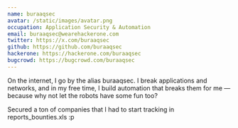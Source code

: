 ```yaml
---
name: buraaqsec
avatar: /static/images/avatar.png
occupation: Application Security & Automation
email: buraaqsec@wearehackerone.com
twitter: https://x.com/buraaqsec
github: https://github.com/buraaqsec
hackerone: https://hackerone.com/buraaqsec
bugcrowd: https://bugcrowd.com/buraaqsec
---
```


On the internet, I go by the alias buraaqsec. I break applications and networks, and in my free time, I build automation that breaks them for me —because why not let the robots have some fun too?

Secured a ton of companies that I had to start tracking in reports_bounties.xls :p